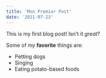 ```yaml
---
title: 'Mon Premier Post'
date: '2021-07-23'
---
```


This is my first blog post! Isn't it _great_?

Some of my **favorite** things are:

- Petting dogs
- Singing
- Eating potato-based foods
